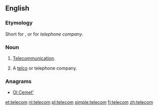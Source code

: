 ==English==

===Etymology===
Short for {{term|telecommunication}}, or for ''telephone company''.

===Noun===
{{en-noun}}

# {{context|informal|lang=en}} [[telecommunication|Telecommunication]].
# {{context|informal|lang=en}} A [[telco]] or telephone company.

===Anagrams===
* [[Ol Cemet'#English|Ol Cemet']]

[[et:telecom]]
[[nl:telecom]]
[[pl:telecom]]
[[simple:telecom]]
[[fi:telecom]]
[[zh:telecom]]